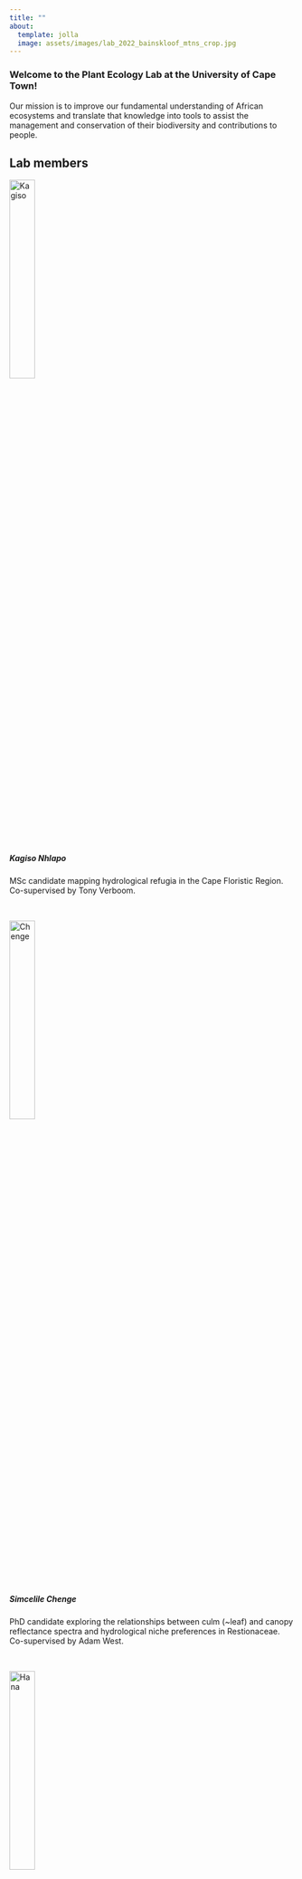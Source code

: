 ```yaml
---
title: ""
about:
  template: jolla
  image: assets/images/lab_2022_bainskloof_mtns_crop.jpg
---
```


### Welcome to the Plant Ecology Lab at the University of Cape Town!

Our mission is to improve our fundamental understanding of African ecosystems and translate that knowledge into tools to assist the management and conservation of their biodiversity and contributions to people.

## Lab members

<img src="assets/images/kagiso.png" alt="Kagiso" class="rounded-circle" width="30%"/>

##### Kagiso Nhlapo

MSc candidate mapping hydrological refugia in the Cape Floristic Region. Co-supervised by Tony Verboom.

<br>

<img src="assets/images/chenge2.jpeg" alt="Chenge" class="rounded-circle" width="30%"/>

##### Simcelile Chenge

PhD candidate exploring the relationships between culm (\~leaf) and canopy reflectance spectra and hydrological niche preferences in Restionaceae. Co-supervised by Adam West.

<br>

<img src="assets/images/hana.png" alt="Hana" class="rounded-circle" width="30%"/>

##### Hana Petersen

Pre-hD candidate (starting 2023) exploring the mechanisms by which climate change impacts plant community diversity across Mediterranean Climate Ecosystems.

<br>

<img src="assets/images/michelle.jpeg" alt="Michelle" class="rounded-circle" width="30%"/>

##### Michelle Louw

Technician ([EMSAfrica project](https://www.emsafrica.org/))

<br>

<img src="assets/images/anabelle.jpeg" alt="Anabelle" class="rounded-circle" width="30%"/>

##### Anabelle Cardoso

Postdoc (University at Buffalo and University of Cape Town)

Anabelle is the Science Team Manager for the [NASA BioSCape Campaign](www.bioscape.io)

<br>

<img src="assets/images/jasper.jpg" alt="Jasper" class="rounded-circle" width="30%"/>

##### Jasper Slingsby

Principal Investigator

Following my PhD exploring the interface between ecology and evolution in the Cape Floristic Region, I worked at the [Fynbos Node](https://fynbos.saeon.ac.za/) of the [South African Environmental Observation Network](https://www.saeon.ac.za/) for almost a decade, focusing on global change and long term ecological research in African ecosystems. My current research blends the two, following the ethos that understanding the origins of diversity is essential if we are to understand how ecosystems function, how they are being altered by global change, and how best to manage them for desirable outcomes.
